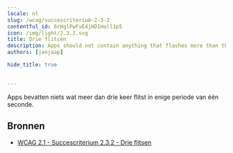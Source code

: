 ```yaml
---
locale: nl
slug: /wcag/succescriterium-2-3-2
contentful_id: 6rHglPwFvE4jHD1Holl1p5
icon: /img/light/2.3.2.svg
title: Drie flitsen
description: Apps should not contain anything that flashes more than three times in any one second period.
authors: [janjaap]

hide_title: true

	
---
```


<Hero
  title="Drie flitsen"
  icon="/img/light/2.3.2.svg"
  prefix="Succescriterium 2.3.2"
  suffix="Niveau AAA"
/>

Apps bevatten niets wat meer dan drie keer flitst in enige periode van één seconde. 

## Bronnen

- [WCAG 2.1 - Succescriterium 2.3.2 - Drie flitsen](https://www.w3.org/Translations/WCAG21-nl/#drie-flitsen)